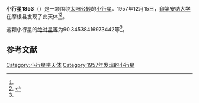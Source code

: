 {{Infobox planet
| bgcolour = #FFFFC0
| name = 1853 McElroy
| symbol = 
| image = 
| caption = 
| discovery = yes
| discovery_ref = 
| discoverer = [[印第安纳大学|印第安纳大学]]
| discovery_site = [[摩根县|摩根县]] 
| discovered = 1957年12月15日
| designations = yes
| mp_name = 
| named_after = 
| alt_names = 1957 XE/ 1930 YP / 1950 NX / 1950 OM
| mp_category = [[主带小行星|主带小行星]]
| orbit_ref = <ref name="a">[http://ssd.jpl.nasa.gov/sbdb.cgi?sstr=1853 1853 McElroy] {{Wayback|url=http://ssd.jpl.nasa.gov/sbdb.cgi?sstr=1853 |date=20201121175906 }}，小行星數據庫瀏覽器（JPL Small-Body Database Browser）－[[美国国家航空航天局|美国国家航空航天局]]喷气推进实验室</ref>
| epoch = 2456400.5 (2013年4月18日更新)
| aphelion = {{convert|3.219450751657163|AU|km|3|abbr=on|lk=out}}
| perihelion = {{convert|2.908351066128198|AU|km|3|abbr=on}}
| semimajor = {{convert|3.063900908892681|AU|km|3|abbr=on}}
| eccentricity = 0.050768562
| period = 1958.892034 [[日|日]]<br />5.36[[儒略年|儒略年]]
| avg_speed = 
| inclination = 15.75733036423351
| asc_node = 298.795765558733
| mean_anomaly = 
| arg_peri = 90.34538416973442
| satellites = 
| physical_characteristics = yes
| dimensions = 
| mass = 
| density = 
| surface_grav = 
| escape_velocity = 
| sidereal_day = 
| axial_tilt = 
| pole_ecliptic_lat = 
| pole_ecliptic_lon = 
| albedo = 
| temperatures= 
| temp_name1 = 
| mean_temp_1 = 
| max_temp_1 = 
| temp_name2 = 
| max_temp_2 = 
| spectral_type = 
| abs_magnitude = 90.34538416973442
}}

'''小行星1853'''（{{lang-en|1853 McElroy}}）是一颗围绕[[太阳|太阳]][[公转|公转]]的[[小行星|小行星]]。1957年12月15日，[[印第安纳大学|印第安纳大学]]在摩根县发现了此天体<ref name="a" /><ref>{{cite news|title=小行星列表|url=http://cfa-www.harvard.edu/iau/lists/NumberedMPs.txt|accessdate=2013-07-08|newspaper=哈佛大学|archive-date=2008-05-17|archive-url=https://web.archive.org/web/20080517010638/http://cfa-www.harvard.edu/iau/lists/NumberedMPs.txt|dead-url=no}}</ref>。

这颗小行星的[[绝对星等|绝对星等]]为90.34538416973442等<ref name="a" />。

==参考文献==
{{reflist}}
{{Minor Planet Number|[[小行星1852|小行星1852]]|[[小行星1854|小行星1854]]}}

{{小天体}}

[[Category:小行星带天体|Category:小行星带天体]]
[[Category:1957年发现的小行星|Category:1957年发现的小行星]]

{{asteroid-stub}}
